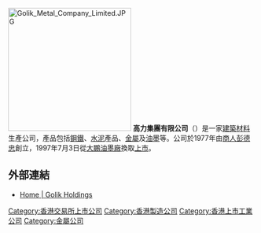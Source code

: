 {{Unreferenced|time=2021-07-13T17:59:42+00:00}}
{{Infobox Company
| name = 高力集團有限公司
| name_en = Golik Holdings Limited
| type = 上市公司
| traded_as = {{sehk|01118}}
| foundation = 1977年
| location = [[香港|香港]][[灣仔|灣仔]][[港灣道|港灣道]]18號[[中環廣場|中環廣場]]5608室
| founder = [[彭德忠|彭德忠]]
| key_people = [[主席|主席]][[彭德忠|彭德忠]]
| products = [[鋼鐵|鋼鐵]]、[[水泥|水泥]]產品、[[金屬|金屬]]及[[油墨|油墨]]等
| revenue = 30.7億港元（2013年）
| equity = 8.98億港元（2013年）
| homepage = http://www.golik.com.hk/
}}
[[File:Golik_Metal_Company_Limited.JPG|250px]]
'''高力集團有限公司'''（{{sehk|01118}}）是一家[[建築材料|建築材料]]生產公司，產品包括[[鋼鐵|鋼鐵]]、[[水泥|水泥]]產品、[[金屬|金屬]]及[[油墨|油墨]]等。公司於1977年由[[商人|商人]][[彭德忠|彭德忠]]創立，1997年7月3日從[[大鵬油墨廠|大鵬油墨廠]]換取[[上市|上市]]。

==外部連結==
*[http://www.golik.com.hk/ Home | Golik Holdings] {{Wayback|url=http://www.golik.com.hk/ |date=20210301050840 }}

[[Category:香港交易所上市公司|Category:香港交易所上市公司]]
[[Category:香港製造公司|Category:香港製造公司]]
[[Category:香港上市工業公司|Category:香港上市工業公司]]
[[Category:金屬公司|Category:金屬公司]]